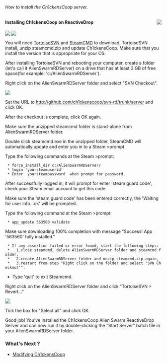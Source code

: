 ======How to install the Ch1ckensCoop server.======

<a href=https://github.com/Ch1ckenscoop/Project-rd><img align=right src=googlecode-home.png /></a>

==== Installing Ch1ckensCoop on ReactiveDrop ====

<a href=http://tortoisesvn.net/downloads.html><img align=left src=tsvn_logo.png /></a>

<a href=https://github.com/Ch1ckenscoop/Project-rd><img align=center src=https://github.com/ch1ckenscoop/svn-rd/blob/master/wiki/asw_reactivedrop_logo2.jpg /></a>

You will need [http://tortoisesvn.net/downloads.html TortoiseSVN] and [http://media.steampowered.com/installer/steamcmd.zip SteamCMD] to download, TortoiseSVN install, unzip steamcmd.zip and update Ch1ckensCoop. Make sure that you install the version that is appropriate for your OS.

After installing TortoiseSVN and rebooting your computer, create a folder (let's call it AlienSwarmRDServer) on a drive that has at least 3 GB of free space(for example: 'c:/AlienSwarmRDServer').

Right click on the AlienSwarmRDServer folder and select "SVN Checkout". 

<a href=https://github.com/ch1ckenscoop/svn-rd/blob/master/wiki/InstallServer.wiki ><img src=svn_checkout.PNG /></a>

Set the URL to [[InstallServer.wiki|http://github.com/ch1ckenscoop/svn-rd/trunk/server]] and click OK.

After the checkout is complete, click OK again.

Make sure the unzipped steamcmd folder is stand-alone from AlienSwarmRDServer folder.

Double click steamcmd.exe in the unzipped folder, SteamCMD will automatically update and enter you in to a Steam >prompt

Type the following commands at the Steam >prompt:

  * force_install_dir c:/AlienSwarmRDServer/
  * login 'yoursteamuserid' 
  * Enter  yoursteampassword  when prompt for password. 

After successfully logged in, it will prompt for enter 'steam guard code', check your Steam email account to get this code.

Make sure the 'steam guard code' has been entered correctly, the 'Waiting for user info...ok' will be prompted.

Type the following command at the Steam >prompt:
  
  * app_update 563560 validate

Make sure downloading 100% completion with message "Success! App '563560' fully installed."

  * If any assertion failed or error found, start the following steps:
  *   1.close steamcmd, delete AlienSwarmRDServer folder and steamcmd folder,
  *   2.create AlienSwarmRDServer folder and unzip steamcmd.zip again, 
  *   3.restart from step "Right click on the folder and select 'SVN Checkout'".

* Type 'quit' to exit Steamcmd.

Right click on the AlienSwarmRDServer folder and click "TortoiseSVN > Revert..."

<a href=https://github.com/ch1ckenscoop/svn-rd/blob/master/wiki/InstallServer.wiki ><img src=svn_revert.png /></a>

Tick the box for "Select all" and click OK.

Good job! You've installed the Ch1ckensCoop Alien Swarm ReactiveDrop Server and 
can now run it by double-clicking the "Start Server" batch file in your AlienSwarmRDServer folder.

===What's Next ?===
* [[Changing_Settings.wiki|Modifying Ch1ckensCoop]]
